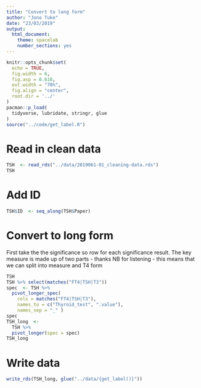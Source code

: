 ```yaml
---
title: "Convert to long form"
author: "Jono Tuke"
date: "23/03/2019"
output: 
  html_document:
    theme: spacelab
    number_sections: yes
---
```


```r
knitr::opts_chunk$set(
  echo = TRUE, 
  fig.width = 6, 
  fig.asp = 0.618, 
  out.width = "70%",
  fig.align = "center", 
  root.dir = '../'
)
pacman::p_load(
  tidyverse, lubridate, stringr, glue
)
source("../code/get_label.R")
```

# Read in clean data

```r
TSH  <- read_rds("../data/2019061-01_cleaning-data.rds")
TSH
```

# Add ID

```r
TSH$ID  <- seq_along(TSH$Paper)
```

# Convert to long form

First take the the significance so row for each significance result. The key measure is made up of two parts - thanks NB for listening - this means that we can split into measure and T4 form

```r
TSH
TSH %>% select(matches("FT4|TSH|T3"))
spec  <- TSH %>% 
  pivot_longer_spec(
    cols = matches("FT4|TSH|T3"), 
    names_to = c("Thyroid_test", ".value"),
    names_sep = "_" )
spec
TSH_long  <- 
  TSH %>% 
  pivot_longer(spec = spec)
TSH_long
```






# Write data

```r
write_rds(TSH_long, glue("../data/{get_label()}"))
```

